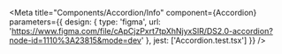 
<Meta
  title="Components/Accordion/Info"
  component={Accordion}
  parameters={{
    design: {
      type: 'figma',
      url: 'https://www.figma.com/file/cApCjzPxrt7tpXhNjyxSlR/DS2.0-accordion?node-id=1110%3A23815&mode=dev'
    },
    jest: ['Accordion.test.tsx']
  }}
/>

<Story name='Docs'>
  <Unstyled>
    <Stories />
  </Unstyled>
</Story>
